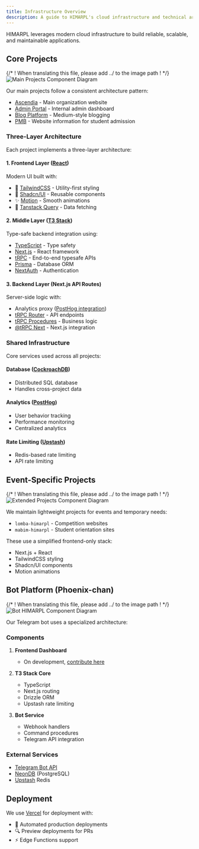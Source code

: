 ```yaml
---
title: Infrastructure Overview
description: A guide to HIMARPL's cloud infrastructure and technical architecture
---
```


HIMARPL leverages modern cloud infrastructure to build reliable, scalable, and maintainable applications.

## Core Projects

{/* ! When translating this file, please add ../ to the image path ! */}
![Main Projects Component Diagram](../../../assets/diagrams/main-projects-diagram.png)

Our main projects follow a consistent architecture pattern:

- [Ascendia](https://github.com/himarplupi/ascendia-himarpl) - Main organization website
- [Admin Portal](https://github.com/himarplupi/admin-himarpl) - Internal admin dashboard
- [Blog Platform](https://github.com/himarplupi/blog-himarpl) - Medium-style blogging
- [PMB](https://github.com/himarplupi/pmb-himarpl) - Website information for student admission

### Three-Layer Architecture

Each project implements a three-layer architecture:

#### 1. Frontend Layer ([React](https://react.dev/))

Modern UI built with:

- 🎨 [TailwindCSS](https://tailwindcss.com/) - Utility-first styling
- 🧩 [Shadcn/UI](https://ui.shadcn.com/docs) - Reusable components
- ✨ [Motion](https://motion.dev) - Smooth animations
- 🔄 [Tanstack Query](https://tanstack.com/query) - Data fetching

#### 2. Middle Layer ([T3 Stack](https://create.t3.gg/))

Type-safe backend integration using:

- [TypeScript](https://www.typescriptlang.org/) - Type safety
- [Next.js](https://nextjs.org/) - React framework
- [tRPC](https://trpc.io/) - End-to-end typesafe APIs
- [Prisma](https://www.prisma.io/) - Database ORM
- [NextAuth](https://next-auth.js.org/) - Authentication

#### 3. Backend Layer (Next.js API Routes)

Server-side logic with:

- Analytics proxy ([PostHog integration](https://posthog.com/docs/advanced/proxy/nextjs))
- [tRPC Router](https://trpc.io/docs/server/routers) - API endpoints
- [tRPC Procedures](https://trpc.io/docs/server/procedures) - Business logic
- [@tRPC Next](https://trpc.io/docs/nextjs) - Next.js integration

### Shared Infrastructure

Core services used across all projects:

#### Database ([CockroachDB](https://www.cockroachlabs.com/))

- Distributed SQL database
- Handles cross-project data

#### Analytics ([PostHog](https://posthog.com/))

- User behavior tracking
- Performance monitoring
- Centralized analytics

#### Rate Limiting ([Upstash](https://upstash.com/))

- Redis-based rate limiting
- API rate limiting

## Event-Specific Projects

{/* ! When translating this file, please add ../ to the image path ! */}
![Extended Projects Component Diagram](../../../assets/diagrams/extended-projects-diagram.png)

We maintain lightweight projects for events and temporary needs:

- `lomba-himarpl` - Competition websites
- `mabim-himarpl` - Student orientation sites

These use a simplified frontend-only stack:

- Next.js + React
- TailwindCSS styling
- Shadcn/UI components
- Motion animations

## Bot Platform (Phoenix-chan)

{/* ! When translating this file, please add ../ to the image path ! */}
![Bot HIMARPL Component Diagram](../../../assets/diagrams/bot-himarpl-diagram.png)

Our Telegram bot uses a specialized architecture:

### Components

1. **Frontend Dashboard**

   - On development, [contribute here](https://github.com/himarplupi/bot-himarpl)

2. **T3 Stack Core**

   - TypeScript
   - Next.js routing
   - Drizzle ORM
   - Upstash rate limiting

3. **Bot Service**
   - Webhook handlers
   - Command procedures
   - Telegram API integration

### External Services

- [Telegram Bot API](https://core.telegram.org/bots/api)
- [NeonDB](https://neon.tech/) (PostgreSQL)
- [Upstash](https://upstash.com/) Redis

## Deployment

We use [Vercel](https://vercel.com/) for deployment with:

- 🚀 Automated production deployments
- 🔍 Preview deployments for PRs
- ⚡️ Edge Functions support

